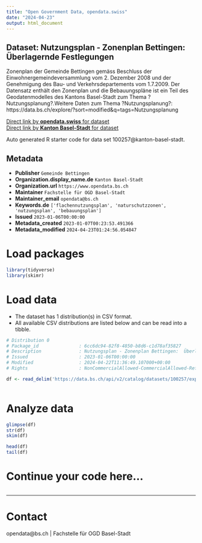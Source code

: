 ```yaml
---
title: "Open Government Data, opendata.swiss"
date: "2024-04-23"
output: html_document
---
```


## Dataset: Nutzungsplan - Zonenplan Bettingen:  Überlagernde Festlegungen

Zonenplan der Gemeinde Bettingen gemäss Beschluss der Einwohnergemeindeversammlung vom 2. Dezember 2008 und der Genehmigung des Bau- und Verkehrsdepartements vom 1.7.2009. Der Datensatz enthält den Zonenplan und die Bebauungspläne ist ein Teil des Geodatenmodelles des Kantons Basel-Stadt zum Thema ?Nutzungsplanung?.Weitere Daten zum Thema ?Nutzungsplanung?: https://data.bs.ch/explore/?sort=modified&q=tags=Nutzungsplanung

[Direct link by **opendata.swiss** for dataset](https://opendata.swiss/de/dataset/nutzungsplan-zonenplan-bettingen-uberlagernde-festlegungen)<br>
[Direct link by **Kanton Basel-Stadt** for dataset](https://data.bs.ch/explore/dataset/100257/)

Auto generated R starter code for data set 100257@kanton-basel-stadt.

## Metadata

- **Publisher** `Gemeinde Bettingen`
- **Organization.display_name.de** `Kanton Basel-Stadt`
- **Organization.url** `https://www.opendata.bs.ch`
- **Maintainer** `Fachstelle für OGD Basel-Stadt`
- **Maintainer_email** `opendata@bs.ch`
- **Keywords.de** `['flachennutzungsplan', 'naturschutzzonen', 'nutzungsplan', 'bebauungsplan']`
- **Issued** `2023-01-06T00:00:00`
- **Metadata_created** `2023-01-07T00:23:53.491366`
- **Metadata_modified** `2024-04-23T01:24:56.054847`


# Load packages

```r

library(tidyverse)
library(skimr)

```

# Load data

-   The dataset has 1 distribution(s) in CSV format.
-   All available CSV distributions are listed below and can be read into a tibble.

```r

# Distribution 0
# Package_id               : 6cc6dc94-82f8-4850-b8d6-c1d78af35827
# Description              : Nutzungsplan - Zonenplan Bettingen:  Überlagernde Festlegungen (csv)
# Issued                   : 2023-01-06T00:00:00
# Modified                 : 2024-04-22T11:36:49.107000+00:00
# Rights                   : NonCommercialAllowed-CommercialAllowed-ReferenceRequired

df <- read_delim('https://data.bs.ch/api/v2/catalog/datasets/100257/exports/csv')



```

# Analyze data

```r

glimpse(df)
str(df)
skim(df)

head(df)
tail(df)

```

# Continue your code here...

```r

```

------------------------------------------------------------------------

# Contact

opendata@bs.ch | Fachstelle für OGD Basel-Stadt
